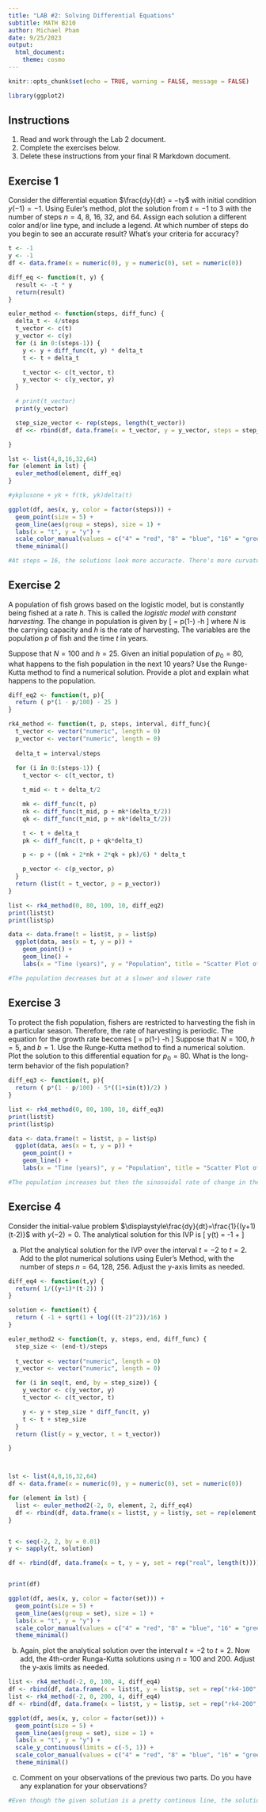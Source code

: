 ```yaml
---
title: "LAB #2: Solving Differential Equations"
subtitle: MATH B210
author: Michael Pham
date: 9/25/2023
output: 
  html_document:
    theme: cosmo
---
```

  
```r
knitr::opts_chunk$set(echo = TRUE, warning = FALSE, message = FALSE)

library(ggplot2)
```

## Instructions
1. Read and work through the Lab 2 document.
2. Complete the exercises below.
3. Delete these instructions from your final R Markdown document.

## Exercise 1

Consider the differential equation $\frac{dy}{dt} = −ty$ with initial condition $y(−1) = −1$. Using Euler’s method, plot the solution from $t = −1 \text{ to } 3$ with the number of steps $n = 4,~8,~16,~32$, and $64$. Assign each solution a different color and/or line type, and include a legend. At which number of steps do you begin to see an accurate result? What's your criteria for accuracy?
```r
t <- -1
y <- -1
df <- data.frame(x = numeric(0), y = numeric(0), set = numeric(0))

diff_eq <- function(t, y) {
  result <- -t * y
  return(result)
}

euler_method <- function(steps, diff_func) {
  delta_t <- 4/steps
  t_vector <- c(t)
  y_vector <- c(y)
  for (i in 0:(steps-1)) {
    y <- y + diff_func(t, y) * delta_t
    t <- t + delta_t

    t_vector <- c(t_vector, t)
    y_vector <- c(y_vector, y)
  }

  # print(t_vector)
  print(y_vector)

  step_size_vector <- rep(steps, length(t_vector))
  df <<- rbind(df, data.frame(x = t_vector, y = y_vector, steps = step_size_vector))

}

lst <- list(4,8,16,32,64)
for (element in lst) {
  euler_method(element, diff_eq)
}

#ykplusone + yk + f(tk, yk)delta(t)
```
```r
ggplot(df, aes(x, y, color = factor(steps))) +
  geom_point(size = 5) +
  geom_line(aes(group = steps), size = 1) +
  labs(x = "t", y = "y") +
  scale_color_manual(values = c("4" = "red", "8" = "blue", "16" = "green", "32" = "purple", "64" = "orange")) +
  theme_minimal()
```
```r
#At steps = 16, the solutions look more accuracte. There's more curvature to the solution, whereas before with only 4 steps, there's more defined over and underestimation of the actual solution.
```

## Exercise 2

A population of fish grows based on the logistic model, but is constantly being fished at a rate $h$. This is called the <i>logistic model with constant harvesting</i>. The change in population is given by
\[
\frac{dp}{dt} = p\left(1-\frac{p}{N}\right) -h
\]
where $N$ is the carrying capacity and $h$ is the rate of harvesting. The variables are the population $p$ of fish and the time $t$ in years.

Suppose that $N=100$ and $h=25$. Given an initial population of $p_0 = 80$, what happens to the fish population in the next 10 years? Use the Runge-Kutta method to find a numerical solution. Provide a plot and explain what happens to the population.
```r
diff_eq2 <- function(t, p){
  return ( p*(1 - p/100) - 25 )
}

rk4_method <- function(t, p, steps, interval, diff_func){
  t_vector <- vector("numeric", length = 0)
  p_vector <- vector("numeric", length = 0)
  
  delta_t = interval/steps
  
  for (i in 0:(steps-1)) {
    t_vector <- c(t_vector, t)

    t_mid <- t + delta_t/2

    mk <- diff_func(t, p)
    nk <- diff_func(t_mid, p + mk*(delta_t/2))
    qk <- diff_func(t_mid, p + nk*(delta_t/2))

    t <- t + delta_t
    pk <- diff_func(t, p + qk*delta_t)

    p <- p + ((mk + 2*nk + 2*qk + pk)/6) * delta_t

    p_vector <- c(p_vector, p)
  }
  return (list(t = t_vector, p = p_vector))
}

list <- rk4_method(0, 80, 100, 10, diff_eq2)
print(list$t)
print(list$p)
```

```r
data <- data.frame(t = list$t, p = list$p)
  ggplot(data, aes(x = t, y = p)) +
    geom_point() +
    geom_line() +
    labs(x = "Time (years)", y = "Population", title = "Scatter Plot of Fish Population Solution")
```
```r
#The population decreases but at a slower and slower rate
```

## Exercise 3

To protect the fish population, fishers are restricted to harvesting the fish  in a particular season. Therefore, the rate of harvesting is periodic. The equation for the growth rate becomes
\[
\frac{dp}{dt} = p\left(1-\frac{p}{N}\right) -h\frac{1+\sin bt}{2}
\]
Suppose that $N = 100$, $h = 5$, and $b = 1$. Use the Runge-Kutta method to find a numerical solution. Plot the solution to this differential equation for $p_0 = 80$. What is the long-term behavior of the fish population? 
```r
diff_eq3 <- function(t, p){
  return ( p*(1 - p/100) - 5*((1+sin(t))/2) )
}

list <- rk4_method(0, 80, 100, 10, diff_eq3)
print(list$t)
print(list$p)

data <- data.frame(t = list$t, p = list$p)
  ggplot(data, aes(x = t, y = p)) +
    geom_point() +
    geom_line() +
    labs(x = "Time (years)", y = "Population", title = "Scatter Plot of Fish Population Solution")

```

```r
#The population increases but then the sinosoidal rate of change in the second term starts to take over after about 5 years when the population gets close to the carrying capacity. After this, the fish population will fluctuate sinosoidally in the ~96 to ~99 range.

```

## Exercise 4

Consider the initial-value problem $\displaystyle\frac{dy}{dt}=\frac{1}{(y+1)(t-2)}$ with $y(-2)=0$. The analytical solution for this IVP is
\[
y(t) = -1 + \sqrt{1+\ln \left(\frac{(t-2)^2}{16}\right)}
\]

(a) Plot the analytical solution for the IVP over the interval $t=-2$ to $t=2$. Add to the plot numerical solutions using Euler's Method, with the number of steps $n=64,~128,~256$. Adjust the y-axis limits as needed.
```r
diff_eq4 <- function(t,y) {
  return( 1/((y+1)*(t-2)) )
}

solution <- function(t) {
  return ( -1 + sqrt(1 + log(((t-2)^2))/16) )
}

euler_method2 <- function(t, y, steps, end, diff_func) {
  step_size <- (end-t)/steps
  
  t_vector <- vector("numeric", length = 0)
  y_vector <- vector("numeric", length = 0)

  for (i in seq(t, end, by = step_size)) {
    y_vector <- c(y_vector, y)
    t_vector <- c(t_vector, t)

    y <- y + step_size * diff_func(t, y)
    t <- t + step_size
  }
  return (list(y = y_vector, t = t_vector))

}



lst <- list(4,8,16,32,64)
df <- data.frame(x = numeric(0), y = numeric(0), set = numeric(0))

for (element in lst) {
  list <- euler_method2(-2, 0, element, 2, diff_eq4)
  df <- rbind(df, data.frame(x = list$t, y = list$y, set = rep(element, length(list$t))))
}


t <- seq(-2, 2, by = 0.01)
y <- sapply(t, solution)

df <- rbind(df, data.frame(x = t, y = y, set = rep("real", length(t))))


print(df)

ggplot(df, aes(x, y, color = factor(set))) +
  geom_point(size = 5) +
  geom_line(aes(group = set), size = 1) +
  labs(x = "t", y = "y") +
  scale_color_manual(values = c("4" = "red", "8" = "blue", "16" = "green", "32" = "purple", "64" = "orange", "real" = "violet")) +
  theme_minimal()
```
(b) Again, plot the analytical solution over the interval $t=-2$ to $t=2$. Now add, the 4th-order Runga-Kutta solutions using $n=100$ and $200$. Adjust the y-axis limits as needed.
```r

list <- rk4_method(-2, 0, 100, 4, diff_eq4)
df <- rbind(df, data.frame(x = list$t, y = list$p, set = rep("rk4-100", length(list$t))))
list <- rk4_method(-2, 0, 200, 4, diff_eq4)
df <- rbind(df, data.frame(x = list$t, y = list$p, set = rep("rk4-200", length(list$t))))

ggplot(df, aes(x, y, color = factor(set))) +
  geom_point(size = 5) +
  geom_line(aes(group = set), size = 1) +
  labs(x = "t", y = "y") +
  scale_y_continuous(limits = c(-5, 1)) + 
  scale_color_manual(values = c("4" = "red", "8" = "blue", "16" = "green", "32" = "purple", "64" = "orange", "real" = "violet", "rk4-100" = "#1f9ab9", "rk4-200" = "#2a6776")) +
  theme_minimal()
```
(c) Comment on your observations of the previous two parts. Do you have any explanation for your observations?

```r
#Even though the given solution is a pretty continous line, the solution obtained from Euler's and RK jump all over the place with big discrete jumps rather than smooth derivative changes. For Euler's a high step count of 64 resulted in the solution most closely matching the real provided solution. For RK method, a bigger step size resulted in a less accurate solution graph. Also, RK with step size of 100 did not do better than Euler with only a step size of 64.
```